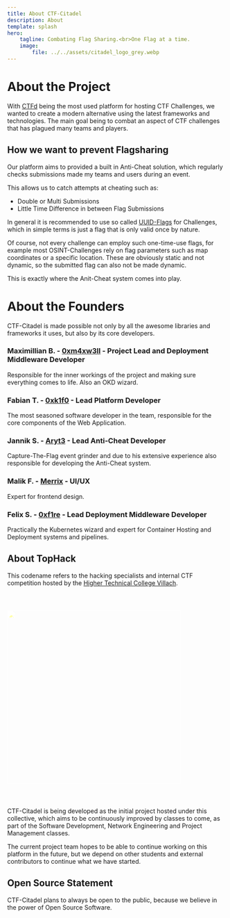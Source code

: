 ```yaml
---
title: About CTF-Citadel
description: About
template: splash
hero:
    tagline: Combating Flag Sharing.<br>One Flag at a time.
    image:
        file: ../../assets/citadel_logo_grey.webp
---
```


# About the Project

With [CTFd](https://ctfd.io/) being the most used platform for hosting CTF Challenges, we wanted to create a modern alternative using the latest frameworks and technologies.
The main goal being to combat an aspect of CTF challenges that has plagued many teams and players.

## How we want to prevent Flagsharing

Our platform aims to provided a built in Anti-Cheat solution, which regularly checks submissions made my teams and users during an event.

This allows us to catch attempts at cheating such as:

-   Double or Multi Submissions
-   Little Time Difference in between Flag Submissions

In general it is recommended to use so called [UUID-Flags](https://en.wikipedia.org/wiki/Universally_unique_identifier) for Challenges, which in simple terms is just a flag that is only valid once by nature.

Of course, not every challenge can employ such one-time-use flags, for example most OSINT-Challenges rely on flag parameters such as map coordinates or a specific location.
These are obviously static and not dynamic, so the submitted flag can also not be made dynamic.

This is exactly where the Anit-Cheat system comes into play.

# About the Founders

CTF-Citadel is made possible not only by all the awesome libraries and frameworks it uses, but also by its core developers.

### Maximillian B. - [0xm4xw3ll](https://github.com/maxbirnbacher) - Project Lead and Deployment Middleware Developer

Responsible for the inner workings of the project and making sure everything comes to life. Also an OKD wizard.

### Fabian T. - [0xk1f0](https://github.com/0xk1f0) - Lead Platform Developer

The most seasoned software developer in the team, responsible for the core components of the Web Application.

### Jannik S. - [Aryt3](https://github.com/Aryt3) - Lead Anti-Cheat Developer

Capture-The-Flag event grinder and due to his extensive experience also responsible for developing the Anti-Cheat system.

### Malik F. - [Merrix](https://github.com/Merrixx) - UI/UX

Expert for frontend design.

### Felix S. - [0xf1re](https://github.com/felixslama) - Lead Deployment Middleware Developer

Practically the Kubernetes wizard and expert for Container Hosting and Deployment systems and pipelines.

## About TopHack

This codename refers to the hacking specialists and internal CTF competition hosted by the [Higher Technical College Villach](https://htl-villach.at/).

<img width="400px" style="filter: brightness(300%); padding: 40px 0; margin: 0 auto;" src="/tophack-white.webp" />

CTF-Citadel is being developed as the initial project hosted under this collective, which aims to be continuously improved by classes to come, as part of the Software Development, Network Engineering and Project Management classes.

The current project team hopes to be able to continue working on this platform in the future, but we depend on other students and external contributors to continue what we have started.

## Open Source Statement

CTF-Citadel plans to always be open to the public, because we believe in the power of Open Source Software.
